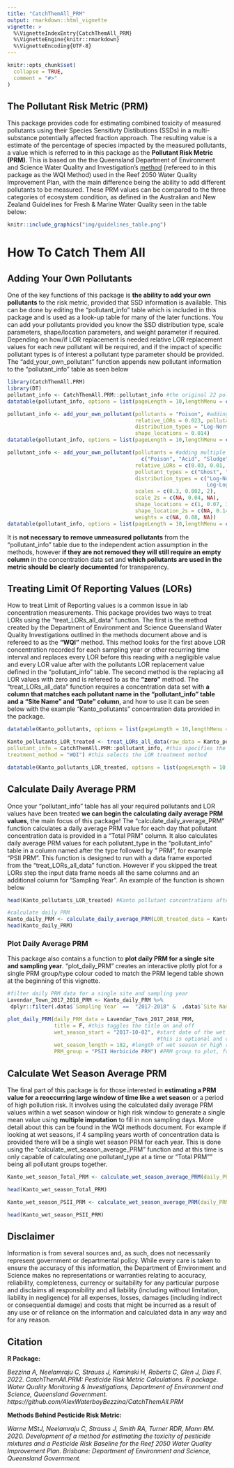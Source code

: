 ```yaml
---
title: "CatchThemAll_PRM"
output: rmarkdown::html_vignette
vignette: >
  %\VignetteIndexEntry{CatchThemAll_PRM}
  %\VignetteEngine{knitr::rmarkdown}
  %\VignetteEncoding{UTF-8}
---
```


```r
knitr::opts_chunk$set(
  collapse = TRUE,
  comment = "#>"
)
```

## The Pollutant Risk Metric (PRM)

This package provides code for estimating combined toxicity of measured pollutants using their Species Sensitivty Distibutions (SSDs) in a multi-substance potentially affected fraction approach. The resulting value is a estimate of the percentage of species impacted by the measured pollutants, a value which is referred to in this package as the **Pollutant Risk Metric (PRM)**. This is based on the the Queensland Department of Environment and Science Water Quality and Investigation's [method](https://www.publications.qld.gov.au/dataset/method-development-pesticide-risk-metric-baseline-condition-of-waterways-to-gbr/resource/c65858f9-d7ba-4aef-aa4f-e148f950220f) (refereed to in this package as  the WQI Method) used in the Reef 2050 Water Quality Improvement Plan, with the main difference being the ability to add different pollutants to be measured. These PRM values can be compared to the three categories of ecosystem condition, as defined in the Australian and New Zealand Guidelines for Fresh & Marine Water Quality seen in the table below:

```r
knitr::include_graphics("img/guidelines_table.png")
```

# How To Catch Them All

## Adding Your Own Pollutants

One of the key functions of this package is **the ability to add your own pollutants** to the risk metric, provided that SSD information is available. This can be done by editing the "pollutant_info" table which is included in this package and is used as a look-up table for many of the later functions. You can add your pollutants provided you know the SSD distribution type, scale parameters, shape/location parameters, and weight parameter if required. Depending on how/if LOR replacement is needed relative LOR replacement values for each new pollutant will be required, and if the impact of specific pollutant types is of interest a pollutant type parameter should be provided. The "add_your_own_pollutant" function appends new pollutant information to the "pollutant_info" table as seen below

```r
library(CatchThemAll.PRM)
library(DT)
pollutant_info <- CatchThemAll.PRM::pollutant_info #the original 22 pollutants
datatable(pollutant_info, options = list(pageLength = 10,lengthMenu = c(5, 10, 15, 20), scrollX = T))

pollutant_info <- add_your_own_pollutant(pollutants = "Poison", #adding one new pollutant
                                         relative_LORs = 0.023, pollutant_types = "Poison",
                                         distribution_types = "Log-Normal", scales = 0.09,
                                         shape_locations = 0.014)
datatable(pollutant_info, options = list(pageLength = 10,lengthMenu = c(5, 10, 15, 20), scrollX = T))

pollutant_info <- add_your_own_pollutant(pollutants = #adding multiple new pollutants
                                           c("Poison", "Acid", "Sludge"),
                                         relative_LORs = c(0.03, 0.01, 0.5), 
                                         pollutant_types = c("Ghost", "Bug", "Poison"),
                                         distribution_types = c("Log-Normal", "Log-Logistic
                                                                Log-Logistic", "Burr Type III"),
                                         scales = c(0.3, 0.002, 2),
                                         scale_2s = c(NA, 0.04, NA), 
                                         shape_locations = c(1, 0.07, 3),
                                         shape_location_2s = c(NA, 0.14, 2.3),
                                         weights = c(NA, 0.08, NA))
datatable(pollutant_info, options = list(pageLength = 10,lengthMenu = c(5, 10, 15, 20), scrollX = T))

```

It is **not necessary to remove unmeasured pollutants** from the "pollutant_info" table due to the independent action assumption in the methods, however **if they are not removed they will still require an empty column** in the concentration data set and **which pollutants are used in the metric should be clearly documented** for transparency. 

## Treating Limit Of Reporting Values (LORs)

How to treat Limit of Reporting values is a common issue in lab concentration measurements. This package provides two ways to treat LORs using the "treat_LORs_all_data" function. The first is the method created by the Department of Environment and Science Queensland Water Quality Investigations outlined in the methods document above and is refereed to as the **"WQI"** method. This method looks for the first above LOR concentration recorded for each sampling year or other recurring time interval and replaces every LOR before this reading with a negligible value and every LOR value after with the pollutants LOR replacement value defined in the "pollutant_info" table. The second method is the replacing all LOR values with zero and is refereed to as the **"zero"** method. The "treat_LORs_all_data" function requires a concentration data set with **a column that matches each pollutant name in the "pollutant_info" table and a "Site Name" and "Date" column**, and how to use it can be seen below with the example "Kanto_pollutants" concentration data provided in the package.

```r

datatable(Kanto_pollutants, options = list(pageLength = 10,lengthMenu = c(5, 10, 15, 20), scrollX = T)) #Kanto pollutant concentrations before LOR treatment

Kanto_pollutants_LOR_treated <- treat_LORs_all_data(raw_data = Kanto_pollutants, #this is the pollutant concentration dataset to be treated
pollutant_info = CatchThemAll.PRM::pollutant_info, #this specifies the pollutant info look-up table
treatment_method = "WQI") #this selects the LOR treatment method

datatable(Kanto_pollutants_LOR_treated, options = list(pageLength = 10,lengthMenu = c(5, 10, 15, 20), scrollX = T)) #Kanto pollutant concentrations after treatment, LORs should be replaced with either 0.0000001 or LOR replacement value

```


## Calculate Daily Average PRM

Once your "pollutant_info" table has all your required pollutants and LOR values have been treated **we can begin the calculating daily average PRM values**, the main focus of this package! The "calculate_daily_average_PRM" function calculates a daily average PRM value for each day that pollutant concentration data is provided in a "Total PRM" column. It also calculates daily average PRM values for each pollutant_type in the "pollutant_info" table in a column named after the type followed by " PRM", for example "PSII PRM". This function is designed to run with a data frame exported from the "treat_LORs_all_data" function. However if you skipped the treat LORs step the input data frame needs all the same columns and an additional column for "Sampling Year". An example of the function is shown below

```r
head(Kanto_pollutants_LOR_treated) #Kanto pollutant concentrations after LOR treatment

#calculate daily PRM
Kanto_daily_PRM <- calculate_daily_average_PRM(LOR_treated_data = Kanto_pollutants_LOR_treated)
head(Kanto_daily_PRM)

```

### Plot Daily Average PRM

This package also contains a function to **plot daily PRM for a single site and sampling year**. "plot_daily_PRM" creates an interactive plotly plot for a single PRM group/type colour coded to match the PRM legend table shown at the beginning of this vignette.

```r
#filter daily PRM data for a single site and sampling year
Lavendar_Town_2017_2018_PRM <- Kanto_daily_PRM %>%
 dplyr::filter(.data$`Sampling Year` ==  "2017-2018" &  .data$`Site Name` == "Lavendar Town")

plot_daily_PRM(daily_PRM_data = Lavendar_Town_2017_2018_PRM,
               title = F, #this toggles the title on and off
               wet_season_start = "2017-10-02", #start date of the wet season or high risk window
                                                #this is optional and can be removed with = NULL
               wet_season_length = 182, #length of wet season or high risk window
               PRM_group = "PSII Herbicide PRM") #PRM group to plot, for all PRM = "Total PRM"

```


## Calculate Wet Season Average PRM

The final part of this package is for those interested in **estimating a PRM value for a reoccurring large window of time like a wet season** or a period of high pollution risk. It involves using the calculated daily average PRM values within a wet season window or high risk window to generate a single mean value using **multiple imputation** to fill in non sampling days. More detail about this can be found in the WQI methods document. For example if looking at wet seasons, if 4 sampling years worth of concentration data is provided there will be a single wet season PRM for each year. This is done using the "calculate_wet_season_average_PRM" function and at this time is only capable of calculating one pollutant_type at a time or "Total PRM"" being all pollutant groups together.

```r
Kanto_wet_season_Total_PRM <- calculate_wet_season_average_PRM(daily_PRM_data = Kanto_daily_PRM, PRM_group = "Total PRM") #this calculates the wet season average PRM for all pollutant groups

head(Kanto_wet_season_Total_PRM)

Kanto_wet_season_PSII_PRM <- calculate_wet_season_average_PRM(daily_PRM_data = Kanto_daily_PRM, PRM_group = "PSII Herbicide PRM") #this calculates the wet season average PRM for only PSII pollutants

head(Kanto_wet_season_PSII_PRM)

```

## Disclaimer

Information is from several sources and, as such, does not necessarily represent government or departmental policy. While every care is taken to ensure the accuracy of this information, the Department of Environment and Science makes no representations or warranties relating to  accuracy, reliability, completeness, currency or suitability for any particular purpose and disclaims all responsibility and all liability (including without limitation, liability in negligence) for all expenses, losses, damages (including indirect or consequential damage) and costs that might be incurred as a result of any use or of reliance on the information and calculated data in any way and for any reason.

## Citation

**R Package:**

*Bezzina A, Neelamraju C, Strauss J, Kaminski H, Roberts C, Glen J, Dias F. 2022. CatchThemAll.PRM: Pesticide Risk Metric Calculations. R package. Water Quality Monitoring & Investigations, Department of Environment and Science, Queensland Government. https://github.com/AlexWaterboyBezzina/CatchThemAll.PRM*

**Methods Behind Pesticide Risk Metric:**

*Warne MStJ, Neelamraju C, Strauss J, Smith RA, Turner RDR, Mann RM. 2020. Development of a method for estimating the toxicity of pesticide mixtures and a Pesticide Risk Baseline for the Reef 2050 Water Quality Improvement Plan. Brisbane: Department of Environment and Science, Queensland Government.*
